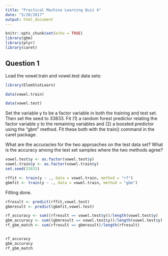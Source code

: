 ```yaml
---
title: "Practical Machine Learning Quiz 4"
date: "5/20/2017"
output: html_document
---
```


```r
knitr::opts_chunk$set(echo = TRUE)
library(gbm)
library(plyr)
library(caret)
```

## Question 1

Load the vowel.train and vowel.test data sets:

```r

library(ElemStatLearn)

data(vowel.train)

data(vowel.test)

```

Set the variable y to be a factor variable in both the training and test set. Then set the seed to 33833. Fit (1) a random forest predictor relating the factor variable y to the remaining variables and (2) a boosted predictor using the "gbm" method. Fit these both with the train() command in the caret package.

What are the accuracies for the two approaches on the test data set? What is the accuracy among the test set samples where the two methods agree?

```r
vowel.test$y <- as.factor(vowel.test$y)
vowel.train$y <- as.factor(vowel.train$y)
set.seed(33833)

rffit <- train(y ~ ., data = vowel.train, method = "rf")
gbmfit <- train(y ~ ., data = vowel.train, method = "gbm")
```

Fitting done. 

```r
rfresult <- predict(rffit,vowel.test)
gbmresult <- predict(gbmfit,vowel.test)

rf_accuracy <- sum((rfresult == vowel.test$y))/length(vowel.test$y)
gbm_accuracy <- sum((gbmresult == vowel.test$y))/length(vowel.test$y)
rf_gbm_match <- sum(rfresult == gbmresult)/length(rfresult)


rf_accuracy
gbm_accuracy
rf_gbm_match
```


